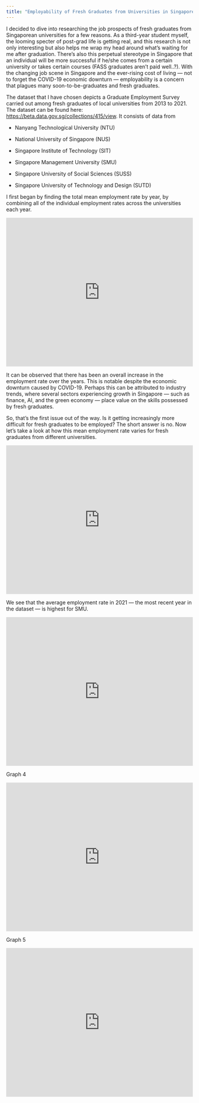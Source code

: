 ```yaml
---
title: "Employability of Fresh Graduates from Universities in Singapore"
---
```


I decided to dive into researching the job prospects of fresh graduates from Singaporean universities for a few reasons. As a third-year student myself, the looming specter of post-grad life is getting real, and this research is not only interesting but also helps me wrap my head around what's waiting for me after graduation. There's also this perpetual stereotype in Singapore that an individual will be more successful if he/she comes from a certain university or takes certain courses (FASS graduates aren't paid well..?). With the changing job scene in Singapore and the ever-rising cost of living — not to forget the COVID-19 economic downturn — employability is a concern that plagues many soon-to-be-graduates and fresh graduates.

The dataset that I have chosen depicts a Graduate Employment Survey carried out among fresh graduates of local universities from 2013 to 2021. The dataset can be found here: <https://beta.data.gov.sg/collections/415/view>. It consists of data from

- Nanyang Technological University (NTU)

- National University of Singapore (NUS)

- Singapore Institute of Technology (SIT)

- Singapore Management University (SMU)

- Singapore University of Social Sciences (SUSS)

- Singapore University of Technology and Design (SUTD)

I first began by finding the total mean employment rate by year, by combining all of the individual employment rates across the universities each year. 

```{=html}
<iframe height="400" width="100%" frameborder="no" src="https://nurqistina13.shinyapps.io/graph/"> </iframe>
```

It can be observed that there has been an overall increase in the employment rate over the years. This is notable despite the economic downturn caused by COVID-19. Perhaps this can be attributed to industry trends, where several sectors experiencing growth in Singapore — such as finance, AI, and the green economy — place value on the skills possessed by fresh graduates.

So, that's the first issue out of the way. Is it getting increasingly more difficult for fresh graduates to be employed? The short answer is no. Now let's take a look at how this mean employment rate varies for fresh graduates from different universities. 

```{=html}
<iframe height="400" width="100%" frameborder="no" src="https://nurqistina13.shinyapps.io/graph_2/"> </iframe>
```

We see that the average employment rate in 2021 — the most recent year in the dataset — is highest for SMU.  

```{=html}
<iframe height="400" width="100%" frameborder="no" src="https://nurqistina13.shinyapps.io/graph_3/"> </iframe>
```

Graph 4
```{=html}
<iframe height="400" width="100%" frameborder="no" src="https://nurqistina13.shinyapps.io/graph_4/"> </iframe> 
```

Graph 5
```{=html}
<iframe height="400" width="100%" frameborder="no" src="https://nurqistina13.shinyapps.io/graph_5/"> </iframe> 
```

